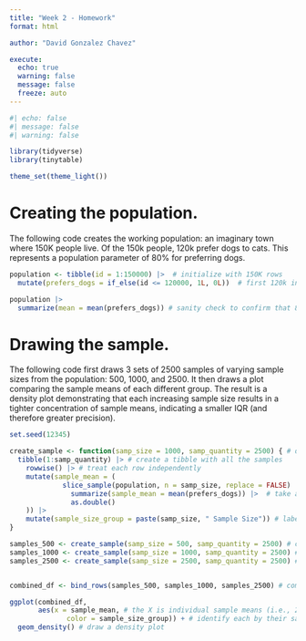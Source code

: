 ```yaml
---
title: "Week 2 - Homework"
format: html

author: "David Gonzalez Chavez"

execute:
  echo: true
  warning: false
  message: false
  freeze: auto
---
```


```r
#| echo: false
#| message: false
#| warning: false

library(tidyverse)
library(tinytable)

theme_set(theme_light())

```

# Creating the population.

The following code creates the working population: an imaginary town where 150K people live. Of the 150k people, 120k prefer dogs to cats. This represents a population parameter of 80% for preferring dogs.

```r

population <- tibble(id = 1:150000) |>  # initialize with 150K rows
  mutate(prefers_dogs = if_else(id <= 120000, 1L, 0L))  # first 120k individuals prefer dogs (1)

population |> 
  summarize(mean = mean(prefers_dogs)) # sanity check to confirm that 80% of people prefer dogs

```

# Drawing the sample.

The following code first draws 3 sets of 2500 samples of varying sample sizes from the population: 500, 1000, and 2500. It then draws a plot comparing the sample means of each different group. The result is a density plot demonstrating that each increasing sample size results in a tighter concentration of sample means, indicating a smaller IQR (and therefore greater precision).

```r

set.seed(12345)

create_sample <- function(samp_size = 1000, samp_quantity = 2500) { # default n = 1000
  tibble(1:samp_quantity) |> # create a tibble with all the samples
    rowwise() |> # treat each row independently
    mutate(sample_mean = (
             slice_sample(population, n = samp_size, replace = FALSE) |> # take a sample from the population with the sample size being provided in the function call
               summarize(sample_mean = mean(prefers_dogs)) |>  # take an average of prefers_dogs
               as.double()
    )) |> 
    mutate(sample_size_group = paste(samp_size, " Sample Size")) # label the sample size group
}

samples_500 <- create_sample(samp_size = 500, samp_quantity = 2500) # create a tibble with 2500 samples of size 500 each
samples_1000 <- create_sample(samp_size = 1000, samp_quantity = 2500) # create a tibble with 2500 samples of size 1000 each
samples_2500 <- create_sample(samp_size = 2500, samp_quantity = 2500) # create a tibble with 2500 samples of size 2500 each


combined_df <- bind_rows(samples_500, samples_1000, samples_2500) # combine all tibbles to create a plot

ggplot(combined_df,
       aes(x = sample_mean, # the X is individual sample means (i.e., 2500 different points per sample size group)
              color = sample_size_group)) + # identify each by their sample size group label
  geom_density() # draw a density plot


```
